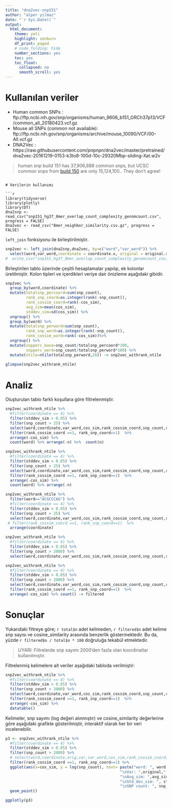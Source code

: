 ```yaml
---
title: "dna2vec-snp151"
author: "alper yilmaz"
date: "`r Sys.Date()`"
output:
  html_document: 
    theme: yeti
    highlight: zenburn
    df_print: paged
    # code_folding: hide
    number_sections: yes
    toc: yes
    toc_float:
      collapsed: no
      smooth_scroll: yes
---
```


# Kullanılan veriler

* Human common SNPs : ftp://ftp.ncbi.nih.gov/snp/organisms/human_9606_b151_GRCh37p13/VCF/common_all_20180423.vcf.gz
* Mouse all SNPs (common not available): ftp://ftp.ncbi.nih.gov/snp/organisms/archive/mouse_10090/VCF/00-All.vcf.gz
* DNA2Vec : https://raw.githubusercontent.com/pnpnpn/dna2vec/master/pretrained/dna2vec-20161219-0153-k3to8-100d-10c-29320Mbp-sliding-Xat.w2v

> human snp build 151 has 37,906,888 common snps, but UCSC common snps from [build 150](https://genome.ucsc.edu/cgi-bin/hgTables?hgsid=683360095_CGQZ5aPahFSoPsMXl8ScimFRxHsd&clade=mammal&org=Human&db=hg38&hgta_group=varRep&hgta_track=knownGene&hgta_table=0&hgta_regionType=genome&position=chr1%3A11102837-11267747&hgta_outputType=primaryTable&hgta_outFileName=) are only 15,124,100.. They don't agree!
```

# Verilerin kullanımı

```r
library(tidyverse)
library(plotly)
library(DT)
dna2snp <- read_csv("snp151_hg37_8mer_overlap_count_complexity_genomcount.csv", progress = FALSE)
dna2vec <- read_csv("8mer_neighbor_similarity.csv.gz", progress = FALSE)
```

`left_join` fonksiyonu ile birleştirilmiştir.

```r
snp2vec <- left_join(dna2snp,dna2vec, by=c("word","var_word")) %>% 
  select(word,var_word,coordinate = coordinate.x, original = original.x, variant = variant.x, genome_count,snp_count,complexity,cos_sim) 
#  write_csv("snp151_hg37_8mer_overlap_count_complexity_genomcount_cosine.csv")
```

Birleştirilen tablo üzerinde çeşitli hesaplamalar yapılıp, ek kolonlar üretilmiştir. Kolon tipleri ve içerdikleri veriye dair önizleme aşağıdaki gibidir.

```r
snp2vec %>%
  group_by(word,coordinate) %>% 
  mutate(totalsnp_percoord=sum(snp_count),
         rank_snp_coord=as.integer(rank(-snp_count)),
         rank_cossim_coord=rank(-cos_sim),
         avg_sim=mean(cos_sim),
         stddev_sim=sd(cos_sim)) %>% 
  ungroup() %>% 
  group_by(word) %>% 
  mutate(totalsnp_perword=sum(snp_count),
         rank_snp_word=as.integer(rank(-snp_count)),
         rank_cossim_word=rank(-cos_sim))%>% 
  ungroup() %>% 
  mutate(snpperc_base=snp_count/totalsnp_percoord*100,
         snpperc_word=snp_count/totalsnp_perword*100) %>% 
  mutate(ntile=ntile(totalsnp_perword,20)) -> snp2vec_withrank_ntile
  
glimpse(snp2vec_withrank_ntile)
```

# Analiz

Oluşturulan tablo farklı koşullara göre filtrelenmiştir.

```r
snp2vec_withrank_ntile %>% 
  #filter(coordinate == 4) %>% 
  filter(stddev_sim > 0.05) %>%
  filter(snp_count > 25) %>% 
  select(word,coordinate,var_word,cos_sim,rank_cossim_coord,snp_count,rank_snp_coord,rank_cossim_word,rank_snp_word) %>% #count()
  filter(rank_cossim_coord ==1, rank_snp_coord==1)  %>% 
  arrange(-cos_sim) %>% 
  count(word) %>% arrange(-n) %>%  count(n)

```

```r
snp2vec_withrank_ntile %>% 
  #filter(coordinate == 4) %>% 
  filter(stddev_sim > 0.05) %>%
  filter(snp_count > 25) %>% 
  select(word,coordinate,var_word,cos_sim,rank_cossim_coord,snp_count,rank_snp_coord,rank_cossim_word,rank_snp_word) %>% #count()
  filter(rank_cossim_coord ==1, rank_snp_coord==1)  %>% 
  arrange(-cos_sim) %>% 
  count(word) %>% arrange(-n) 
```

```r
snp2vec_withrank_ntile %>% 
  filter(word=="ACGCCCAG") %>% 
  #filter(coordinate == 4) %>% 
  filter(stddev_sim > 0.05) %>%
  filter(snp_count > 25) %>% 
  select(word,coordinate,var_word,cos_sim,rank_cossim_coord,snp_count,rank_snp_coord,rank_cossim_word,rank_snp_word) %>% #count()
 # filter(rank_cossim_coord ==1, rank_snp_coord==1)  %>% 
  arrange(coordinate)
```


```r
snp2vec_withrank_ntile %>% 
  #filter(coordinate == 4) %>% 
  filter(stddev_sim > 0.05) %>%
  filter(snp_count > 2000) %>% 
  select(word,coordinate,var_word,cos_sim,rank_cossim_coord,snp_count,rank_snp_coord,rank_cossim_word,rank_snp_word) %>% count() -> total

snp2vec_withrank_ntile %>% 
  #filter(coordinate == 4) %>% 
  filter(stddev_sim > 0.05) %>%
  filter(snp_count > 2000) %>% 
  select(word,coordinate,var_word,cos_sim,rank_cossim_coord,snp_count,rank_snp_coord,rank_cossim_word,rank_snp_word) %>% 
  filter(rank_cossim_coord ==1, rank_snp_coord==1)  %>% 
  arrange(-cos_sim) %>% count() -> filtered

```

# Sonuçlar

Yukarıdaki filtreye göre; `r total$n` adet kelimeden, `r filtered$n` adet kelime snp sayısı ve cosine_similarity arasında benzerlik göstermektedir. Bu da, yüzde `r filtered$n / total$n * 100` doğruluğa tekabül etmektedir.

> UYARI: Filtrelerde snp sayımı 2000'den fazla olan koordinatlar kullanılmıştır.

Filtrelenmiş kelimelere ait veriler aşağıdaki tabloda verilmiştir:

```r
snp2vec_withrank_ntile %>% 
  #filter(coordinate == 4) %>% 
  filter(stddev_sim > 0.05) %>%
  filter(snp_count > 2000) %>% 
  select(word,coordinate,var_word,cos_sim,rank_cossim_coord,snp_count,rank_snp_coord,rank_cossim_word,rank_snp_word) %>% 
  filter(rank_cossim_coord ==1, rank_snp_coord==1)  %>% 
  arrange(-cos_sim) %>% 
  datatable()
```

Kelimeler, snp sayımı (log değeri alınmıştır) ve cosine_similarity değerlerine göre aşağıdaki grafikte gösterilmiştir, interaktif olarak her bir veri incelenebilir.

```r
p3 <- snp2vec_withrank_ntile %>% 
  #filter(coordinate == 4) %>% 
  filter(stddev_sim > 0.05) %>%
  filter(snp_count > 2000) %>% 
  # select(word,coordinate,orig,var,var_word,cos_sim,rank_cossim_coord,snp_count,rank_snp_coord,rank_cossim_word,rank_snp_word) %>% 
  filter(rank_cossim_coord ==1, rank_snp_coord==1) %>% 
  ggplot(aes(x=cos_sim, y = log(snp_count), text= paste("word: ", word, 
                                                  "\nVar: ",original," -> ", variant, 
                                                  "\nAvg_sim: ",avg_sim,
                                                  "\nStd_dev_sim: ", stddev_sim,
                                                  "\nSNP count: ", snp_count))) +
  geom_point()

ggplotly(p3)
```

